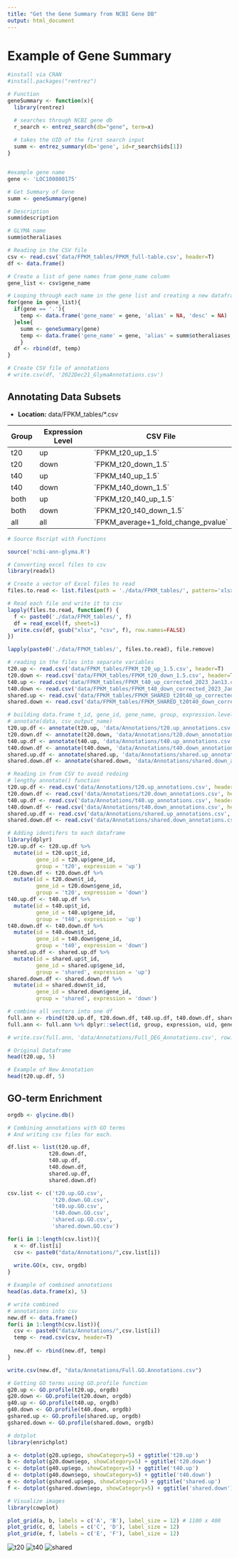 ```yaml
---
title: "Get the Gene Summary from NCBI Gene DB"
output: html_document
---
```


# Example of Gene Summary

```r
#install via CRAN
#install.packages("rentrez")

# Function
geneSummary <- function(x){
  library(rentrez)

  # searches through NCBI gene db
  r_search <- entrez_search(db="gene", term=x) 
  
  # takes the UID of the first search input
  summ <- entrez_summary(db='gene', id=r_search$ids[1])
}


#example gene name
gene <- 'LOC100800175' 

# Get Summary of Gene 
summ <- geneSummary(gene)

# Description
summ$description
```

```r
# GLYMA name
summ$otheraliases
```

```r
# Reading in the CSV file
csv <- read.csv('data/FPKM_tables/FPKM_full-table.csv', header=T)
df <- data.frame()

# Create a list of gene names from gene_name column
gene_list <- csv$gene_name

# Looping through each name in the gene list and creating a new dataframe
for(gene in gene_list){
  if(gene == '.'){
    temp <- data.frame('gene_name' = gene, 'alias' = NA, 'desc' = NA)
  }else{
    summ <- geneSummary(gene)
    temp <- data.frame('gene_name' = gene, 'alias' = summ$otheraliases, 'desc' = summ$description)
    }
  df <- rbind(df, temp)
}

# Create CSV file of annotations
# write.csv(df, '2022Dec21_GlymaAnnotations.csv')
```

## Annotating Data Subsets

-   **Location:** data/FPKM_tables/\*.csv

| Group | Expression Level | CSV File                              |
|-------|------------------|---------------------------------------|
| t20   | up               | \`FPKM_t20_up_1.5\`                   |
| t20   | down             | \`FPKM_t20_down_1.5\`                 |
| t40   | up               | \`FPKM_t40_up_1.5\`                   |
| t40   | down             | \`FPKM_t40_down_1.5\`                 |
| both  | up               | \`FPKM_t20_t40_up_1.5\`               |
| both  | down             | \`FPKM_t20_t40_down_1.5\`             |
| all   | all              | \`FPKM_average+1_fold_change_pvalue\` |

```r
# Source Rscript with Functions

source('ncbi-ann-glyma.R')

```

```r
# Converting excel files to csv
library(readxl)

# Create a vector of Excel files to read
files.to.read <- list.files(path = './data/FPKM_tables/', pattern='xlsx')

# Read each file and write it to csv
lapply(files.to.read, function(f) {
  f <- paste0('./data/FPKM_tables/', f)
  df = read_excel(f, sheet=1)
  write.csv(df, gsub("xlsx", "csv", f), row.names=FALSE)
})

lapply(paste0('./data/FPKM_tables/', files.to.read), file.remove)
```

```r
# reading in the files into separate variables
t20.up <- read.csv('data/FPKM_tables/FPKM_t20_up_1.5.csv', header=T)
t20.down <- read.csv('data/FPKM_tables/FPKM_t20_down_1.5.csv', header=T)
t40.up <- read.csv('data/FPKM_tables/FPKM_t40_up_corrected_2023_Jan13.csv', header=T)
t40.down <- read.csv('data/FPKM_tables/FPKM_t40_down_corrected_2023_Jan13.csv', header=T)
shared.up <- read.csv('data/FPKM_tables/FPKM_SHARED_t20t40_up_corrected_2023_Jan13.csv', header=T)
shared.down <- read.csv('data/FPKM_tables/FPKM_SHARED_t20t40_down_corrected_2023_Jan13.csv', header=T)
```

```r
# building data.frame t_id, gene_id, gene_name, group, expression.level
# annotate(data, csv_output_name)
t20.up.df <- annotate(t20.up, 'data/Annotations/t20.up_annotations.csv')
t20.down.df <- annotate(t20.down, 'data/Annotations/t20.down_annotations.csv')
t40.up.df <- annotate(t40.up, 'data/Annotations/t40.up_annotations.csv')
t40.down.df <- annotate(t40.down, 'data/Annotations/t40.down_annotations.csv')
shared.up.df <- annotate(shared.up, 'data/Annotations/shared.up_annotations.csv')
shared.down.df <- annotate(shared.down, 'data/Annotations/shared.down_annotations.csv')
```

```r
# Reading in from CSV to avoid redoing 
# lengthy annotate() function
t20.up.df <- read.csv('data/Annotations/t20.up_annotations.csv', header=T)
t20.down.df <- read.csv('data/Annotations/t20.down_annotations.csv', header=T)
t40.up.df <- read.csv('data/Annotations/t40.up_annotations.csv', header=T)
t40.down.df <- read.csv('data/Annotations/t40.down_annotations.csv', header=T)
shared.up.df <- read.csv('data/Annotations/shared.up_annotations.csv', header=T)
shared.down.df <- read.csv('data/Annotations/shared.down_annotations.csv', header=T)
```

```r
# Adding identifers to each dataframe
library(dplyr)
t20.up.df <- t20.up.df %>% 
  mutate(id = t20.up$t_id, 
         gene_id = t20.up$gene_id, 
         group = 't20', expression = 'up')
t20.down.df <- t20.down.df %>% 
  mutate(id = t20.down$t_id, 
         gene_id = t20.down$gene_id,
         group = 't20', expression = 'down')
t40.up.df <- t40.up.df %>% 
  mutate(id = t40.up$t_id, 
         gene_id = t40.up$gene_id,
         group = 't40', expression = 'up')
t40.down.df <- t40.down.df %>% 
  mutate(id = t40.down$t_id, 
         gene_id = t40.down$gene_id,
         group = 't40', expression = 'down')
shared.up.df <- shared.up.df %>% 
  mutate(id = shared.up$t_id, 
         gene_id = shared.up$gene_id,
         group = 'shared', expression = 'up')
shared.down.df <- shared.down.df %>% 
  mutate(id = shared.down$t_id,
         gene_id = shared.down$gene_id,
         group = 'shared', expression = 'down')

```

```r
# combine all vectors into one df
full.ann <- rbind(t20.up.df, t20.down.df, t40.up.df, t40.down.df, shared.up.df, shared.down.df)
full.ann <- full.ann %>% dplyr::select(id, group, expression, uid, gene_id, gene_name, alias, desc)

# write.csv(full.ann, 'data/Annotations/Full_DEG_Annotations.csv', row.names=F)
```

```r
# Original Dataframe
head(t20.up, 5)

# Example of New Annotation
head(t20.up.df, 5)
```

## GO-term Enrichment

```r
orgdb <- glycine.db()

# Combining annotations with GO terms
# And writing csv files for each. 

df.list <- list(t20.up.df, 
             t20.down.df, 
             t40.up.df, 
             t40.down.df, 
             shared.up.df, 
             shared.down.df)

csv.list <- c('t20.up.GO.csv', 
              't20.down.GO.csv',
              't40.up.GO.csv',
              't40.down.GO.csv',
              'shared.up.GO.csv', 
              'shared.down.GO.csv')

for(i in 1:length(csv.list)){
  x <- df.list[i]
  csv <- paste0("data/Annotations/",csv.list[i])
  
  write.GO(x, csv, orgdb)
}
```

```r
# Example of combined annotations
head(as.data.frame(x), 5)
```

```r
# write combined 
# annotations into csv
new.df <- data.frame()
for(i in 1:length(csv.list)){
  csv <- paste0("data/Annotations/",csv.list[i])
  temp <- read.csv(csv, header=T)
  
  new.df <- rbind(new.df, temp)
}

write.csv(new.df, "data/Annotations/Full.GO.Annotations.csv")
```


```r
# Getting GO terms using GO.profile function
g20.up <- GO.profile(t20.up, orgdb)
g20.down <- GO.profile(t20.down, orgdb)
g40.up <- GO.profile(t40.up, orgdb)
g40.down <- GO.profile(t40.down, orgdb)
gshared.up <- GO.profile(shared.up, orgdb)
gshared.down <- GO.profile(shared.down, orgdb)
```

```r
# dotplot
library(enrichplot)

a <- dotplot(g20.up$ego, showCategory=5) + ggtitle('t20.up')
b <- dotplot(g20.down$ego, showCategory=5) + ggtitle('t20.down')
c <- dotplot(g40.up$ego, showCategory=5) + ggtitle('t40.up')
d <- dotplot(g40.down$ego, showCategory=5) + ggtitle('t40.down')
e <- dotplot(gshared.up$ego, showCategory=5) + ggtitle('shared.up')
f <- dotplot(gshared.down$ego, showCategory=5) + ggtitle('shared.down')

# Visualize images
library(cowplot)

plot_grid(a, b, labels = c('A', 'B'), label_size = 12) # 1100 x 400
plot_grid(c, d, labels = c('C', 'D'), label_size = 12)
plot_grid(e, f, labels = c('E', 'F'), label_size = 12)
```

![t20](data/Annotations/images/t20.png)
![t40](data/Annotations/images/t40.png)
![shared](data/Annotations/images/shared.png)
